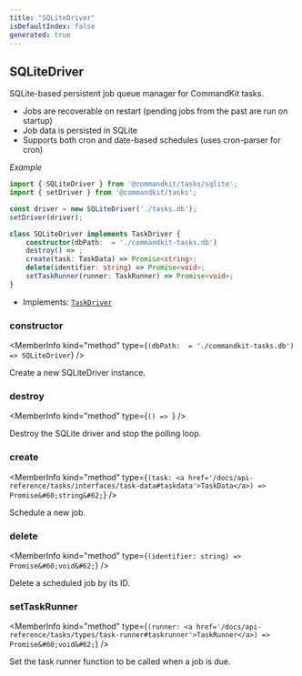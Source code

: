```yaml
---
title: "SQLiteDriver"
isDefaultIndex: false
generated: true
---
```



<!-- This file was generated from the CommandKit source. Do not modify. Instead, re-run the "docgen" script -->


## SQLiteDriver

<GenerationInfo sourceFile="packages/tasks/src/drivers/sqlite.ts" sourceLine="20" packageName="@commandkit/tasks" />

SQLite-based persistent job queue manager for CommandKit tasks.

- Jobs are recoverable on restart (pending jobs from the past are run on startup)
- Job data is persisted in SQLite
- Supports both cron and date-based schedules (uses cron-parser for cron)



*Example*

```ts
import { SQLiteDriver } from '@commandkit/tasks/sqlite';
import { setDriver } from '@commandkit/tasks';

const driver = new SQLiteDriver('./tasks.db');
setDriver(driver);
```

```ts title="Signature"
class SQLiteDriver implements TaskDriver {
    constructor(dbPath:  = './commandkit-tasks.db')
    destroy() => ;
    create(task: TaskData) => Promise<string>;
    delete(identifier: string) => Promise<void>;
    setTaskRunner(runner: TaskRunner) => Promise<void>;
}
```
* Implements: <code><a href='/docs/api-reference/tasks/interfaces/task-driver#taskdriver'>TaskDriver</a></code>



<div className="members-wrapper">

### constructor

<MemberInfo kind="method" type={`(dbPath:  = './commandkit-tasks.db') => SQLiteDriver`}   />

Create a new SQLiteDriver instance.
### destroy

<MemberInfo kind="method" type={`() => `}   />

Destroy the SQLite driver and stop the polling loop.
### create

<MemberInfo kind="method" type={`(task: <a href='/docs/api-reference/tasks/interfaces/task-data#taskdata'>TaskData</a>) => Promise&#60;string&#62;`}   />

Schedule a new job.
### delete

<MemberInfo kind="method" type={`(identifier: string) => Promise&#60;void&#62;`}   />

Delete a scheduled job by its ID.
### setTaskRunner

<MemberInfo kind="method" type={`(runner: <a href='/docs/api-reference/tasks/types/task-runner#taskrunner'>TaskRunner</a>) => Promise&#60;void&#62;`}   />

Set the task runner function to be called when a job is due.


</div>
